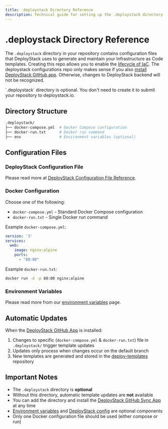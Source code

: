 ```yaml
---
title: .deploystack Directory Reference
description: Technical guide for setting up the .deploystack directory to manage Infrastructure as Code template generation and updates across your repository.
---
```


# .deploystack Directory Reference

The `.deploystack` directory in your repository contains configuration files that DeployStack uses to generate and maintain your Infrastructure as Code templates. Creating this repo allows you to enable the [lifecycle of IaC](/docs/deploystack/iac-lifecycle). The deploystack configurations repo only makes sense if you also [install DeployStack GitHub app](/docs/deploystack/github-application). Otherwise, changes to DeployStack backend will not be recognized.

<Callout>
`.deploystack` directory is optional. You don't need to create it to submit your repository to deploystack.io.
</Callout>

## Directory Structure

```bash
.deploystack/
├── docker-compose.yml  # Docker Compose configuration
├── docker-run.txt      # Docker run command
├── env                 # Environment variables (optional)
```

## Configuration Files

### DeployStack Configuration File

Please read more at [DeployStack Configuration File Reference](/docs/deploystack/deploystack-config-file).

### Docker Configuration

Choose one of the following:

- `docker-compose.yml` - Standard Docker Compose configuration
- `docker-run.txt` - Single Docker run command

Example `docker-compose.yml`:

```yaml
version: '3'
services:
  web:
    image: nginx:alpine
    ports:
      - "80:80"
```

Example `docker-run.txt`:

```bash
docker run -d -p 80:80 nginx:alpine
```

### Environment Variables

Please read more from our [environment variables](/docs/deploystack/docker-environment-variables) page.

## Automatic Updates

When the [DeployStack GitHub App](/docs/deploystack/github-application) is installed:

1. Changes to specific (`docker-compose.yml` & `docker-run.txt`) file in `.deploystack/` trigger template updates
2. Updates only process when changes occur on the default branch
3. New templates are generated and stored in the [deploy-templates](https://github.com/deploystackio/deploy-templates) repository

## Important Notes

- The `.deploystack` directory is **optional**
- Without this directory, automatic template updates are **not** available
- You can add the directory and install the [DeployStack GitHub Sync App](/docs/deploystack/github-application) at any time
- [Environment variables](/docs/deploystack/docker-environment-variables) and [DeployStack config](/docs/deploystack/deploystack-config-file) are optional components
- Only one Docker configuration file should be used (either compose or run)
